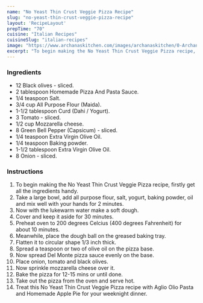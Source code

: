 ---
name: "No Yeast Thin Crust Veggie Pizza Recipe"
slug: "no-yeast-thin-crust-veggie-pizza-recipe"
layout: 'RecipeLayout'
prepTime: "70"
cuisine: "Italian Recipes"
cuisineSlug: "italian-recipes"
image: "https://www.archanaskitchen.com/images/archanaskitchen/0-Archanas-Kitchen-Recipes/2018/June-07/No_Yeast_Thin_Crust_Veggie_Pizza_Recipe-1.jpg"
excerpt: "To begin making the No Yeast Thin Crust Veggie Pizza recipe, firstly get all the ingredients handy"
---

### Ingredients

- 12 Black olives - sliced.
- 2 tablespoon Homemade Pizza And Pasta Sauce.
- 1/4 teaspoon Salt.
- 3/4 cup All Purpose Flour (Maida).
- 1-1/2 tablespoon Curd (Dahi / Yogurt).
- 3 Tomato - sliced.
- 1/2 cup Mozzarella cheese.
- 8 Green Bell Pepper (Capsicum) - sliced.
- 1/4 teaspoon Extra Virgin Olive Oil.
- 1/4 teaspoon Baking powder.
- 1-1/2 tablespoon Extra Virgin Olive Oil.
- 8 Onion - sliced.

### Instructions

1. To begin making the No Yeast Thin Crust Veggie Pizza recipe, firstly get all the ingredients handy.
1. Take a large bowl, add all purpose flour, salt, yogurt, baking powder, oil and mix well with your hands for 2 minutes.
1. Now with the lukewarm water make a soft dough.
1. Cover and keep it aside for 30 minutes.
1. Preheat oven to 200 degrees Celcius (400 degrees Fahrenheit) for about 10 minutes.
1. Meanwhile, place the dough ball on the greased baking tray.
1. Flatten it to circular shape 1/3 inch thick.
1. Spread a teaspoon or two of olive oil on the pizza base.
1. Now spread Del Monte pizza sauce evenly on the base.
1. Place onion, tomato and black olives.
1. Now sprinkle mozzarella cheese over it.
1. Bake the pizza for 12-15 mins or until done.
1. Take out the pizza from the oven and serve hot.
1. Treat this No Yeast Thin Crust Veggie Pizza recipe with Aglio Olio Pasta and Homemade Apple Pie for your weeknight dinner.
